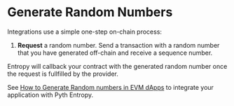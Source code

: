 # Generate Random Numbers

Integrations use a simple one-step on-chain process:

1. **Request** a random number. Send a transaction with a random number that you have generated off-chain and receive a sequence number.

Entropy will callback your contract with the generated random number once the request is fullfilled by the provider.

See [How to Generate Random numbers in EVM dApps](generate-random-numbers/evm.mdx) to integrate your application with Pyth Entropy.
